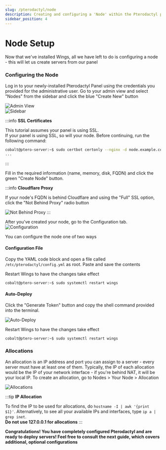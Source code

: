 ```yaml
---
slug: /pterodactyl/node
description: Creating and configuring a 'Node' within the Pterodactyl panel.
sidebar_position: 4
---
```


# Node Setup

Now that we've installed Wings, all we have left to do is configuring a node - this will let us create servers from our panel

### Configuring the Node

Log in to your newly-installed Pterodactyl Panel using the credentials you provided for the administrative user. Go to your admin view and select "Nodes" from the sidebar and click the blue "Create New" button

![Admin View](/static/guides/pterodactyl/adminview.png)  
![Sidebar](/static/guides/pterodactyl/sidebar.png)

:::info
**SSL Certificates**

This tutorial assumes your panel is using SSL.  
If your panel is using SSL, so will your node. Before continuing, run the following command:

```bash
cobalt@ptero-server:~$ sudo certbot certonly --nginx -d node.example.com # replace the example domain with your own
...
```
:::

Fill in the required information (name, memory, disk, FQDN) and click the green "Create Node" button.

:::info
**Cloudflare Proxy**

If your node's FQDN is behind Cloudflare and using the "Full" SSL option, click the "Not Behind Proxy" radio button

![Not Behind Proxy](/static/guides/pterodactyl/radio.png)
:::

After you've created your node, go to the Configuration tab.  
![Configuration](/static/guides/pterodactyl/configuration.png)

You can configure the node one of two ways

#### Configuration File

Copy the YAML code block and open a file called `/etc/pterodactyl/config.yml` as root. Paste and save the contents

Restart Wings to have the changes take effect

```bash
cobalt@ptero-server:~$ sudo systemctl restart wings
```

#### Auto-Deploy

Click the "Generate Token" button and copy the shell command provided into the terminal.

![Auto-Deploy](/static/guides/pterodactyl/autodeploy.png)

Restart Wings to have the changes take effect

```bash
cobalt@ptero-server:~$ sudo systemctl restart wings
```

### Allocations

An allocation is an IP address and port you can assign to a server - every server must have at least one of them. Typically, the IP of each allocation would be the IP of your network interface - if you're behind NAT, it will be your local IP. To create an allocation, go to Nodes > Your Node > Allocation

![Allocations](https://pterodactyl.io/assets/img/node_allocations.323d67f2.png)

:::tip
**IP Allocation**

To find the IP to be used for allocations, do `hostname -I | awk '{print $1}'`. Alternatively, to see all your available IPs and interfaces, type `ip a | grep inet`.  
**Do not use 127.0.0.1 for allocations**
:::

**Congratulations! You have completely configured Pterodactyl and are ready to deploy servers! Feel free to consult the next guide, which covers additional, optional configurations**